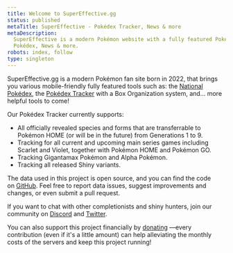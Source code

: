 ```yaml
---
title: Welcome to SuperEffective.gg
status: published
metaTitle: SuperEffective - Pokédex Tracker, News & more
metaDescription:
  SuperEffective is a modern Pokémon website with a fully featured Pokédex Tracker (Gen 1-9, incl. Scarlet & Violet), a
  Pokédex, News & more.
robots: index, follow
type: singleton
---
```


SuperEffective.gg is a modern Pokémon fan site born in 2022, that brings you various mobile-friendly fully featured
tools such as: the [National Pokédex](/apps/pokedex), the [Pokédex Tracker](/apps/pokedex) with a Box Organization
system, and... more helpful tools to come!

Our Pokédex Tracker currently supports:

- All officially revealed species and forms that are transferrable to Pokémon HOME (or will be in the future) from
  Generations 1 to 9.
- Tracking for all current and upcoming main series games including Scarlet and Violet, together with Pokémon HOME and
  Pokémon GO.
- Tracking Gigantamax Pokémon and Alpha Pokémon.
- Tracking all released Shiny variants.

The data used in this project is open source, and you can find the code
on [GitHub](https://github.com/itsjavi/supereffective-dataset). Feel free to report data issues, suggest improvements
and changes, or even submit a pull request.

If you want to chat with other completionists and shiny hunters, join our community on
[Discord](https://discord.gg/3fRXQFtrkN) and [Twitter](https://twitter.com/supereffectiv).

You can also support this project financially by [donating](https://supereffective.gg/donate) —every contribution (even
if it's a little amount) can help alleviating the monthly costs of the servers and keep this project running!

